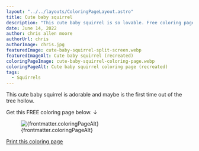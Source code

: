 ```yaml
---
layout: "../../layouts/ColoringPageLayout.astro"
title: Cute baby squirrel
description: "This cute baby squirrel is so lovable. Free coloring page."
date: June 14, 2022
author: chris allen moore
authorUrl: chris
authorImage: chris.jpg
featuredImage: cute-baby-squirrel-split-screen.webp
featuredImageAlt: Cute baby squirrel (recreated)
coloringPageImage: cute-baby-squirrel-coloring-page.webp
coloringPageAlt: Cute baby squirrel coloring page (recreated)
tags:
  - Squirrels
---
```


This cute baby squirrel is adorable and maybe is the first time out of the tree hollow.

Get this FREE coloring page below. ↓

<figure class="text-center mt-0">
  <img
    src={`/images/coloring-pages/${frontmatter.coloringPageImage}`}
    alt={frontmatter.coloringPageAlt}
    class="w-full"
  />
  <figcaption class="text-sm">{frontmatter.coloringPageAlt}</figcaption>
</figure>

<div class="text-center">
  <a
    target="_blank"
    href={`/images/coloring-pages/${frontmatter.coloringPageImage}/`}
    class="no-underline bg-paradiso-600 hover:bg-paradiso-700 text-white py-4 px-5 rounded-full leading-normal"
  >
    <span>Print this coloring page</span>
  </a>
</div>
